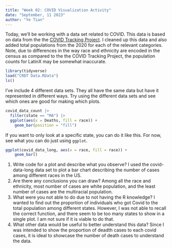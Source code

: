 ```yaml
---
title: "Week 02: COVID Visualization Activity"
date: "September, 11 2023"
author: "Ye Tian"
---
```


Today, we'll be working with a data set related to COVID.
This data is based on data from the the [COVID Tracking Project](https://covidtracking.com/).
I cleaned up this data and also added total populations from the 2020 for each of the relevant categories.
Note, due to differences in the way race and ethnicity are encoded in the census as compared to the the COVID Tracking Project, the population counts for LatinX may be somewhat inaccurate.

```r
library(tidyverse)
load("CRDT Data.RData")
ls()
```

I've include 4 different data sets.
They all have the same data but have it represented in different ways.
Try using the different data sets and see which ones are good for making which plots.


```r
covid_data_count |> 
  filter(state == "MA") |> 
  ggplot(aes(x = Deaths, fill = race)) + 
    geom_bar(position = "fill")
```
If you want to only look at a specific state, you can do it like this.
For now, see what you can do just using `ggplot`.

```r
ggplot(covid_data_long, aes(x = race, fill = race)) + 
    geom_bar()
```
1. Write code for a plot and describe what you observe?
I used the covid-data-long data set to plot a bar chart describing the number of cases among different races in the US.
2. Are there any conclusions you can draw?
Among all the race and ethnicity, most number of cases are white population, and the least number of cases are the multiracial population.
3. What were you not able to do due to not having the R knowledge?
I wanted to find out the proportion of individuals who got Covid to the total population among different states. However, I was not able to recall the correct function, and there seem to be too many states to show in a single plot. I am not sure if it is viable to do that.
4. What other data would be useful to better understand this data?
Since I was intended to show the proportion of deadth cases to each covid cases, it is ideal to showcase the number of death cases to understand the data.


